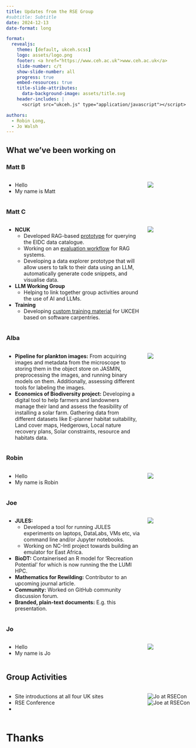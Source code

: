 ```yaml
---
title: Updates from the RSE Group
#subtitle: Subtitle
date: 2024-12-13
date-format: long

format:
  revealjs:
    theme: [default, ukceh.scss]
    logo: assets/logo.png
    footer: <a href="https://www.ceh.ac.uk">www.ceh.ac.uk</a>
    slide-number: c/t
    show-slide-number: all
    progress: true
    embed-resources: true
    title-slide-attributes:
      data-background-image: assets/title.svg
    header-includes: |
      <script src="ukceh.js" type="application/javascript"></script>

authors:
  - Robin Long,
  - Jo Walsh
---
```


## What we've been working on {.smaller}

:::::{.panel-tabset}

### Matt B
::::{.columns}
:::{.column width=75%}
- Hello
- My name is Matt
:::
:::{.column width=25%}
![](assets/mattb.jpeg)
:::
::::

### Matt C
::::{.columns}
:::{.column width=75%}
- **NCUK**
  - Developed RAG-based [prototype](https://github.com/NERC-CEH/embeddings_app) for querying the EIDC data catalogue. 
  - Working on an [evaluation workflow](https://github.com/NERC-CEH/llm-eval) for RAG systems. 
  - Developing a data explorer prototype that will allow users to talk to their data using an LLM, automatically generate code snippets, and visualise data.
- **LLM Working Group**
  - Helping to link together group activities around the use of AI and LLMs.
- **Training** 
  - Developing [custom training material](https://ukceh-rse.github.io/git-novice/) for UKCEH based on software carpentries.
:::
:::{.column width=25%}
![](assets/mattc.jpeg)
:::
::::

### Alba
::::{.columns}
:::{.column width=75%}
- **Pipeline for plankton images:** From acquiring images and metadata from the microscope to storing them in the object store on JASMIN, preprocessing the images, and running binary models on them. Additionally, assessing different tools for labeling the images.
- **Economics of Biodiversity project:** Developing a digital tool to help farmers and landowners manage their land and assess the feasibility of installing a solar farm. Gathering data from different datasets like E-planner habitat suitability, Land cover maps, Hedgerows, Local nature recovery plans, Solar constraints, resource and habitats data.
:::
:::{.column width=25%}
![](assets/alba.jpeg)
:::
::::

### Robin
::::{.columns}
:::{.column width=75%}
- Hello
- My name is Robin
:::
:::{.column width=25%}
![](assets/robin.jpeg)
:::
::::

### Joe
::::{.columns}
:::{.column width=75%}

- **JULES:** 
  - Developed a tool for running JULES experiments on laptops, DataLabs, VMs etc, via command line and/or Jupyter notebooks.
  - Working on NC-Intl project towards building an emulator for East Africa.
- **BioDT:** Containerised an R model for 'Recreation Potential' for which is now running the the LUMI HPC.
- **Mathematics for Rewilding:** Contributor to an upcoming journal article.
- **Community:** Worked on GitHub community discussion forum.
- **Branded, plain-text documents:** E.g. this presentation.
:::
:::{.column width=25%}
![](assets/joe.jpeg)
:::
::::

### Jo
::::{.columns}
:::{.column width=75%}
- Hello
- My name is Jo
:::
:::{.column width=25%}
![](assets/jo.jpeg)
:::
::::

:::::


## Group Activities


::::{.columns}
:::{.column width=75%}
- Site introductions at all four UK sites
- RSE Conference
-
:::
:::{.column width=25%}
![Jo at RSECon](assets/jw_rsecon24.jpg)
![Joe at RSECon](assets/jmr_rsecon24.jpg)
:::
::::

# Thanks { .no-logo .no-footer .closing-slide .center background-image="assets/closing.svg"}

